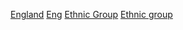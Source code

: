 [[Category:英國民族|England]]
[[Category:各国族群|Eng]]
[[Category:英格蘭社會|Ethnic Group]]
[[Category:英格蘭人口|Ethnic group]]